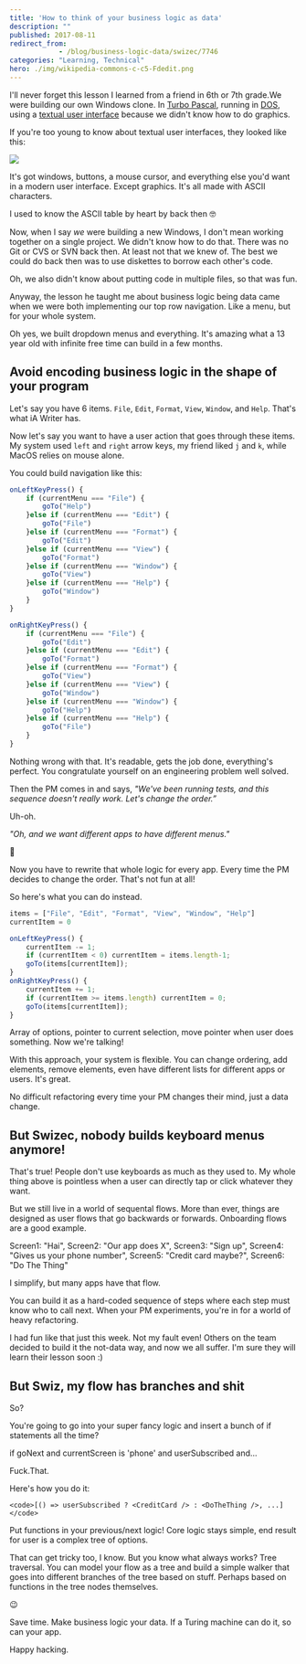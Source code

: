 ```yaml
---
title: 'How to think of your business logic as data'
description: ""
published: 2017-08-11
redirect_from: 
            - /blog/business-logic-data/swizec/7746
categories: "Learning, Technical"
hero: ./img/wikipedia-commons-c-c5-Fdedit.png
---
```

I&#x27;ll never forget this lesson I learned from a friend in 6th or 7th grade.We were building our own Windows clone. In [Turbo Pascal](https://en.wikipedia.org/wiki/Turbo_Pascal), running in [DOS](https://en.wikipedia.org/wiki/DOS), using a [textual user interface](https://en.wikipedia.org/wiki/Text-based_user_interface) because we didn&#x27;t know how to do graphics.



If you&#x27;re too young to know about textual user interfaces, they looked like this:



![](./img/wikipedia-commons-c-c5-Fdedit.png)



It&#x27;s got windows, buttons, a mouse cursor, and everything else you&#x27;d want in a modern user interface. Except graphics. It&#x27;s all made with ASCII characters.



I used to know the ASCII table by heart by back then 🤓



Now, when I say _we_ were building a new Windows, I don&#x27;t mean working together on a single project. We didn&#x27;t know how to do that. There was no Git or CVS or SVN back then. At least not that we knew of. The best we could do back then was to use diskettes to borrow each other&#x27;s code.



Oh, we also didn&#x27;t know about putting code in multiple files, so that was fun.



Anyway, the lesson he taught me about business logic being data came when we were both implementing our top row navigation. Like a menu, but for your whole system.



Oh yes, we built dropdown menus and everything. It&#x27;s amazing what a 13 year old with infinite free time can build in a few months.



## Avoid encoding business logic in the shape of your program



Let&#x27;s say you have 6 items. `File`, `Edit`, `Format`, `View`, `Window`, and `Help`. That&#x27;s what iA Writer has.



Now let&#x27;s say you want to have a user action that goes through these items. My system used `left` and `right` arrow keys, my friend liked `j` and `k`, while MacOS relies on mouse alone.



You could build navigation like this:



```javascript
onLeftKeyPress() {
    if (currentMenu === "File") {
        goTo("Help")
    }else if (currentMenu === "Edit") {
        goTo("File")
    }else if (currentMenu === "Format") {
        goTo("Edit")
    }else if (currentMenu === "View") {
        goTo("Format")
    }else if (currentMenu === "Window") {
        goTo("View")
    }else if (currentMenu === "Help") {
        goTo("Window")
    }
}

onRightKeyPress() {
    if (currentMenu === "File") {
        goTo("Edit")
    }else if (currentMenu === "Edit") {
        goTo("Format")
    }else if (currentMenu === "Format") {
        goTo("View")
    }else if (currentMenu === "View") {
        goTo("Window")
    }else if (currentMenu === "Window") {
        goTo("Help")
    }else if (currentMenu === "Help") {
        goTo("File")
    }
}
```



Nothing wrong with that. It&#x27;s readable, gets the job done, everything&#x27;s perfect. You congratulate yourself on an engineering problem well solved.



Then the PM comes in and says, _&quot;We&#x27;ve been running tests, and this sequence doesn&#x27;t really work. Let&#x27;s change the order.”_



Uh-oh.



_&quot;Oh, and we want different apps to have different menus.&quot;_



💩



Now you have to rewrite that whole logic for every app. Every time the PM decides to change the order. That&#x27;s not fun at all!



So here&#x27;s what you can do instead.



```javascript
items = ["File", "Edit", "Format", "View", "Window", "Help"]
currentItem = 0

onLeftKeyPress() {
    currentItem -= 1;
    if (currentItem < 0) currentItem = items.length-1;
    goTo(items[currentItem]);
}
onRightKeyPress() {
    currentItem += 1;
    if (currentItem >= items.length) currentItem = 0;
    goTo(items[currentItem]);
}
```



Array of options, pointer to current selection, move pointer when user does something. Now we&#x27;re talking!



With this approach, your system is flexible. You can change ordering, add elements, remove elements, even have different lists for different apps or users. It&#x27;s great.



No difficult refactoring every time your PM changes their mind, just a data change.



## But Swizec, nobody builds keyboard menus anymore!



That&#x27;s true! People don&#x27;t use keyboards as much as they used to. My whole thing above is pointless when a user can directly tap or click whatever they want.



But we still live in a world of sequental flows. More than ever, things are designed as user flows that go backwards or forwards. Onboarding flows are a good example.



Screen1: &quot;Hai&quot;, Screen2: &quot;Our app does X&quot;, Screen3: &quot;Sign up&quot;, Screen4: &quot;Gives us your phone number&quot;, Screen5: &quot;Credit card maybe?&quot;, Screen6: &quot;Do The Thing&quot;



I simplify, but many apps have that flow.



You can build it as a hard-coded sequence of steps where each step must know who to call next. When your PM experiments, you&#x27;re in for a world of heavy refactoring.



I had fun like that just this week. Not my fault even! Others on the team decided to build it the not-data way, and now we all suffer. I&#x27;m sure they will learn their lesson soon :)



## But Swiz, my flow has branches and shit



So?



You&#x27;re going to go into your super fancy logic and insert a bunch of if statements all the time?



if goNext and currentScreen is &#x27;phone&#x27; and userSubscribed and…



Fuck.That.



Here&#x27;s how you do it:



```undefined
<code>[() => userSubscribed ? <CreditCard /> : <DoTheThing />, ...]
</code>
```



Put functions in your previous/next logic! Core logic stays simple, end result for user is a complex tree of options.



That can get tricky too, I know. But you know what always works? Tree traversal. You can model your flow as a tree and build a simple walker that goes into different branches of the tree based on stuff. Perhaps based on functions in the tree nodes themselves.



😉



Save time. Make business logic your data. If a Turing machine can do it, so can your app.



Happy hacking.